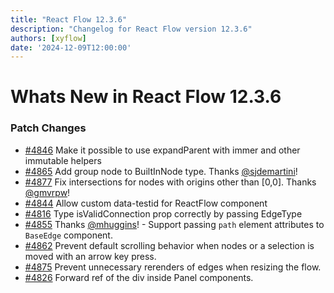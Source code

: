```yaml
---
title: "React Flow 12.3.6"
description: "Changelog for React Flow version 12.3.6"
authors: [xyflow]
date: '2024-12-09T12:00:00'
---
```

# Whats New in React Flow 12.3.6
### Patch Changes
-   [#4846](https://github.com/xyflow/xyflow/pull/4846) Make it possible to use expandParent with immer and other immutable helpers
-   [#4865](https://github.com/xyflow/xyflow/pull/4865) Add group node to BuiltInNode type. Thanks [@sjdemartini](https://github.com/sjdemartini)!
-   [#4877](https://github.com/xyflow/xyflow/pull/4877) Fix intersections for nodes with origins other than [0,0]. Thanks [@gmvrpw](https://github.com/gmvrpw)!
-   [#4844](https://github.com/xyflow/xyflow/pull/4844) Allow custom data-testid for ReactFlow component
-   [#4816](https://github.com/xyflow/xyflow/pull/4816) Type isValidConnection prop correctly by passing EdgeType
-   [#4855](https://github.com/xyflow/xyflow/pull/4855) Thanks [@mhuggins](https://github.com/mhuggins)! - Support passing `path` element attributes to `BaseEdge` component.
-   [#4862](https://github.com/xyflow/xyflow/pull/4862) Prevent default scrolling behavior when nodes or a selection is moved with an arrow key press.
-   [#4875](https://github.com/xyflow/xyflow/pull/4875) Prevent unnecessary rerenders of edges when resizing the flow.
-   [#4826](https://github.com/xyflow/xyflow/pull/4826) Forward ref of the div inside Panel components.

